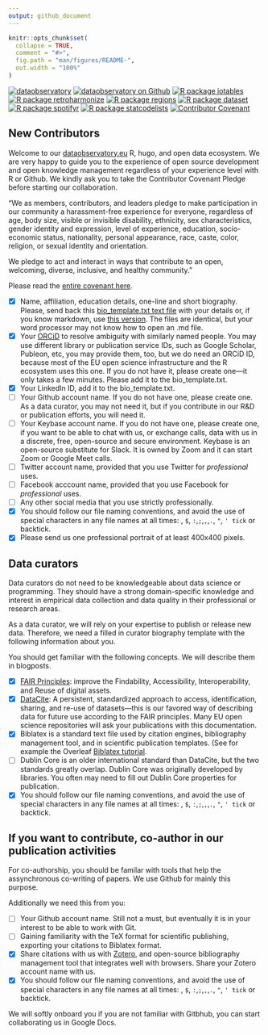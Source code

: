 ```yaml
---
output: github_document
---
```


<!-- new_curators.md is generated from new_curators.Rmd Please edit the Rmd file -->

```r
knitr::opts_chunk$set(
  collapse = TRUE,
  comment = "#>",
  fig.path = "man/figures/README-",
  out.width = "100%"
)
```

<!-- badges: start -->

[![dataobservatory](https://img.shields.io/badge/ecosystem-dataobservatory.eu-3EA135.svg)](https://dataobservatory.eu/)
[![dataobservatory on Github](https://img.shields.io/badge/github-dataobservatory.eu-6e5494.svg)](https://github.com/dataobservatory-eu/)
[![R package iotables](https://img.shields.io/badge/R-iotables-4EC0E4.svg)](https://iotables.dataobservatory.eu)
[![R package retroharmonize](https://img.shields.io/badge/R-retroharmonize-007CBB.svg)](https://iotables.dataobservatory.eu)
[![R package regions](https://img.shields.io/badge/R-regions-00843A.svg)](https://regions.dataobservatory.eu)
[![R package dataset](https://img.shields.io/badge/R-dataset-E4007F.svg)](https://dataset.dataobservatory.eu)
[![R package spotifyr](https://img.shields.io/badge/R-spotifyr-1db954.svg)](https://www.rcharlie.com/spotifyr)
[![R package statcodelists](https://img.shields.io/badge/R-statcodelists-lightgrey.svg)](https://statcodelists.dataobservatory.eu)
[![Contributor Covenant](https://img.shields.io/badge/ethics-Contributor%20Covenant-680171.svg)](https://dataobservatory.eu/)


<!-- badges: end -->

## New Contributors

Welcome to our [dataobservatory.eu](https://github.com/dataobservatory-eu/) R, hugo, and open data ecosystem. We are very happy to guide you to the experience of open source development and open knowledge management regardless of your experience level with R or Github. We kindly ask you to take the Contributor Covenant Pledge before starting our collaboration.

"We as members, contributors, and leaders pledge to make participation in our community a harassment-free experience for everyone, regardless of age, body size, visible or invisible disability, ethnicity, sex characteristics, gender identity and expression, level of experience, education, socio-economic status, nationality, personal appearance, race, caste, color, religion, or sexual identity and orientation.

We pledge to act and interact in ways that contribute to an open, welcoming, diverse, inclusive, and healthy community." 

Please read the [entire covenant here](https://www.contributor-covenant.org/version/2/1/code_of_conduct/).

- [x]  Name, affiliation, education details, one-line and short biography. Please, send back this [bio_template.txt text file](https://raw.githubusercontent.com/dataobservatory-eu/new-contributors/main/biography/bio_template.txt) with your details or, if you know markdown, use [this version](https://github.com/dataobservatory-eu/new-contributors/blob/main/biography/_index.md). The files are identical, but your word processor may not know how to open an .md file.
- [x] Your [ORCiD](https://orcid.org/) to resolve ambiguity with similarly named people. You may use different library or publication service IDs, such as Google Scholar, Publeon, etc, you may provide them, too, but we do need an ORCiD ID, because most of the EU open science infrastructure and the R ecosystem uses this one. If you do not have it, please create one---it only takes a few minutes. Please add it to the bio_template.txt.
- [x] Your LinkedIn ID, add it to the bio_template.txt.
- [ ] Your Github account name. If you do not have one, please create one. As a data curator, you may not need it, but if you contribute in our R&D or publication efforts, you will need it.
- [ ] Your Keybase account name. If you do not have one, please create one, if you want to be able to chat with us, or exchange calls, data with us in a discrete, free, open-source and secure environment. Keybase is an open-source substitute for Slack. It is owned by Zoom and it can start Zoom or Google Meet calls.
- [ ] Twitter account name, provided that you use Twitter for _professional_ uses.
- [ ] Facebook acccount name, provided that you use Facebook for _professional_ uses.
- [ ] Any other social media that you use strictly professionally.
- [x] You should follow our file naming conventions, and avoid the use of special characters in any file names at all times: <space>, `$`, `:`,`;`,`,`,`.`, `"`, `' tick` or backtick. 
- [x] Please send us one professional portrait of at least 400x400 pixels. 


## Data curators

Data curators do not need to be knowledgeable about data science or programming. They should have a strong domain-specific knowledge and interest in empirical data collection and data quality in their professional or research areas.

As a data curator, we will rely on your expertise to publish or release new data.  Therefore, we need a filled in curator biography template with the following information about you.

You should get familiar with the following concepts. We will describe them in blogposts.

- [x] [FAIR Principles](https://www.go-fair.org/fair-principles/):  improve the Findability, Accessibility, Interoperability, and Reuse of digital assets.
- [x] [DataCite](https://support.datacite.org/docs/datacite-metadata-schema-44): A persistent, standardized  approach to access, identification, sharing, and re-use of datasets---this is our favored way of describing data for future use according to the FAIR principles. Many EU open science repositories will ask your publications with this documentation.
- [x] Biblatex is a standard text file used by citation engines, bibliography management tool, and in scientific publication templates. (See for example the Overleaf [Biblatex tutorial](https://www.overleaf.com/learn/latex/Articles/Getting_started_with_BibLaTeX).
- [ ] Dublin Core is an older international standard than DataCite, but the two standards greatly overlap. Dublin Core was originally developed by libraries. You often may need to fill out Dublin Core properties for publication.
- [x] You should follow our file naming conventions, and avoid the use of special characters in any file names at all times: <space>, `$`, `:`,`;`,`,`,`.`, `"`, `' tick` or backtick. 

## If you want to contribute, co-author in our publication activities

For co-authorship, you should be familar with tools that help the assynchronous co-writing of papers.  We use Github for mainly this purpose. 

Additionally we need this from you:

- [ ] Your Github account name. Still not a must, but eventually it is in your interest to be able to work with Git.
- [ ] Gaining familiarity with the TeX format for scientific publishing, exporting  your citations to Biblatex format.
- [x] Share citations with us with [Zotero](https://www.zotero.org/), and open-source bibliography management tool that integrates well with browsers.  Share your Zotero account name with us.
- [x] You should follow our file naming conventions, and avoid the use of special characters in any file names at all times: <space>, `$`, `:`,`;`,`,`,`.`, `"`, `' tick` or backtick. 


We will softly onboard you if you are not familiar with Gitbhub, you can start collaborating us in Google Docs.
